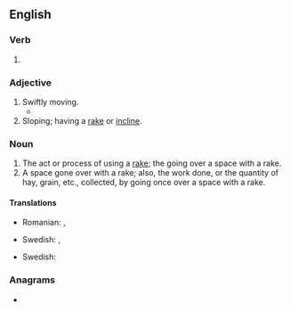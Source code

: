 ==English==

===Verb===
{{head|en|verb form}}

# {{present participle of|rake|lang=en|nocat=1}}

===Adjective===
{{en-adj}}

# Swiftly moving.
#* {{quote-journal
|lang=en
|date=January 25, 2011
|author=Paul Fletcher
|title=Arsenal 3 - 0 Ipswich (agg 3 - 1)
|work=BBC
|url=http://news.bbc.co.uk/sport2/hi/football/league_cup/9371217.stm
|page=
|passage=You could feel the relief after Bendtner collected Wilshere's '''raking''' pass before cutting inside Carlos Edwards and burying his shot beyond Fulop.}}
# Sloping; having a [[rake]] or [[incline]].

===Noun===
{{en-noun}}

# The act or process of using a [[rake]]; the going over a space with a rake.
# A space gone over with a rake; also, the work done, or the quantity of hay, grain, etc., collected, by going once over a space with a rake.

====Translations====
{{trans-top|act of using a rake}}
* Romanian: {{t+|ro|greblat|n}}, {{t+|ro|greblare|f}}
{{trans-mid}}
* Swedish: {{t|sv|krattning|c}}, {{t+|sv|krattande|n}}
{{trans-bottom}}

{{trans-top|space gone over with a rake}}
* Swedish: {{t+|sv|krattad|alt=det krattade}}
{{trans-mid}}
{{trans-bottom}}

===Anagrams===
* {{anagrams|en|a=agiknr|kangri}}